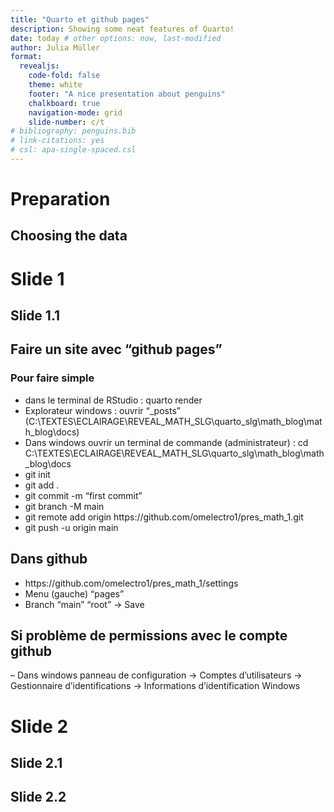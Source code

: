 ```yaml
---
title: "Quarto et github pages"
description: Showing some neat features of Quarto!
date: today # other options: now, last-modified
author: Julia Müller 
format:
  revealjs:
    code-fold: false
    theme: white
    footer: "A nice presentation about penguins"
    chalkboard: true
    navigation-mode: grid
    slide-number: c/t
# bibliography: penguins.bib
# link-citations: yes
# csl: apa-single-spaced.csl
---
```


# Preparation

## Choosing the data

# Slide 1

## Slide 1.1

## Faire un site avec "github pages"


### Pour faire simple

- dans le terminal de RStudio : quarto render
- Explorateur windows : ouvrir "_posts" (C:\\TEXTES\\ECLAIRAGE\\REVEAL_MATH_SLG\\quarto_slg\\math_blog\\math_blog\\docs)
- Dans windows ouvrir un terminal de commande (administrateur) : cd C:\\TEXTES\\ECLAIRAGE\\REVEAL_MATH_SLG\\quarto_slg\\math_blog\\math_blog\\docs
- git init
- git add .
- git commit -m "first commit"
- git branch -M main
- git remote add origin https://github.com/omelectro1/pres_math_1.git
- git push -u origin main

## Dans github

- https://github.com/omelectro1/pres_math_1/settings
- Menu (gauche) "pages"
- Branch "main" "root" -> Save

## Si problème de permissions avec le compte github

-- Dans windows panneau de configuration -> Comptes d'utilisateurs -> Gestionnaire d'identifications -> Informations d'identification Windows

# Slide 2

## Slide 2.1

## Slide 2.2